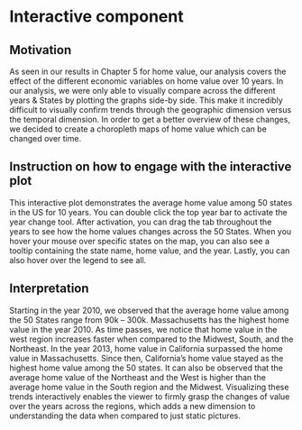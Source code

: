 # Interactive component

## Motivation

As seen in our results in Chapter 5 for home value, our analysis covers the effect of the different economic variables on home value over 10 years. In our analysis, we were only able to visually compare across the different years & States by plotting the graphs side-by side. This make it incredibly difficult to visually confirm trends through the geographic dimension versus the temporal dimension. In order to get a better overview of these changes, we decided to create a choropleth maps of home value which can be changed over time. 

## Instruction on how to engage with the interactive plot

This interactive plot demonstrates the average home value among 50 states in the US for 10 years. You can double click the top year bar to activate the year change tool.  After activation, you can drag the tab throughout the years to see how the home values changes across the 50 States. When you hover your mouse over specific states on the map, you can also see a tooltip containing the state name, home value, and the year. Lastly, you can also hover over the legend to see all.


<link rel="stylesheet" href="https://cdnjs.cloudflare.com/ajax/libs/ion-rangeslider/2.3.1/css/ion.rangeSlider.min.css"/>
<style>
        body {
            overflow: hidden;
        }

        .page {
            display: none;
        }

        .chart {
            width: 960px;
            padding: 10px;
            border: 1px solid #ccc;
            margin: 0 auto;
        }

        .tooltip {
            position: absolute;
            content: attr(data-tooltip);
            text-align: left;
            min-width: 3em;
            white-space: nowrap;
            overflow: hidden;
            text-overflow: ellipsis;
            padding: 15px 8px;
            border-radius: 3px;
            background: #F3F3F6;
            opacity: 0.6;
            color: #000000;
            z-index: 9999;
            -moz-box-shadow: 3px 3px 5px #888888;
            /* Firefox */
            box-shadow: 3px 3px 5px #888888;
        }

        .range-slider-box {
            width: 90%;
            margin: 0 auto;
        }

        .title {
            text-align: center;
            margin: 10px;
        }

        .remark {
            position: absolute;
            margin-left: 10px;
            margin-top: -40px;
            font-size: 13px;
            text-align: left;
            padding: 10px 10px;
            padding-top: 0;
            padding-bottom: 0;
            color: rgb(119, 119, 119);
        }
</style>
    
<div class="page">
<div id="map-chart" class="chart">
<h2 class="title">Home Value by States (Year 2010-2019)</h2>
<div class="range-slider-box">
<input type="text" id="range-slider" name="my_range" value="" />
</div>
<svg></svg>
<div class="remark">
<div>Hover over a state to see data</div>
<div>Hover over lengend items to see states in a category</div>
</div>
</div>
</div>
<script src="https://code.jquery.com/jquery-3.2.0.min.js"></script>
<script src="https://cdnjs.cloudflare.com/ajax/libs/ion-rangeslider/2.3.1/js/ion.rangeSlider.min.js"></script>
<script src="https://d3js.org/d3.v7.min.js" charset="utf-8"></script>
<script src="https://unpkg.com/topojson@3.0.2/dist/topojson.min.js"></script>

<script>
        var aWidth = 900;
        var aHeight = 500;
        var currentYear = "2019";
        var dataMap = {};
        var aData = null;
        var mapRoot = null;
        var max = 700000;
        var sectionValues = [
            0,
            100000,
            200000,
            300000,
            400000,
            500000,
            600000,
            700000
        ];
        var hoverColor = "#e7e717";

        // define info box
        var tooltip = d3.select("body")
            .append("div")
            .attr("class", "tooltip")
            .style("opacity", 0.0);


        // create content for info box based on data
        function tooltipContent(list, title) {
            var tpl = "<div style='margin-top:5px;'><span>";
            tpl += "{name}: </span>{value}</div>";
            var html = "<div style='padding-left:20px;padding-right: 20px;padding-bottom:10px;font-size:12px;'>";
            if (title) {
                html += "<h4>" + title + "</h4>";
            }
            list.forEach(function (dataItem) {
                name = dataItem.name, value = dataItem.value;
                html += tpl.replace("{name}", name).replace("{value}", value);
            });
            html += "</div>";
            return html;
        }

        function getValue(realVal) {
            for (let index = 0; index < sectionValues.length; index++) {
                if (realVal < sectionValues[index]) {
                    return sectionValues[index];
                }
            }
            return 0;
        }

        var startColor = d3.rgb(202, 211, 237);
        var endColor = d3.rgb(45, 80, 157);
        var computeColor = d3.interpolate(startColor, endColor);
        var colorLinear = d3.scaleLinear()
            .domain([0, max])
            .range([0, 1])
            ;
        var color = function (value) {
            return computeColor(colorLinear(getValue(value)));
        };

        function MapChart(opt) {
            var width = opt.width;
            var height = opt.height;
            var map = opt.map;
            var max = opt.max;
            var data = opt.data;

            var colorScale = d3.scaleOrdinal([
                "#7D74FE", "#7DFF26", "#F84F1B", "#28D8D5", "#FB95B6", "#9D9931", "#F12ABF", "#27EA88", "#549AD5", "#FEA526",
                "#7B8D8B", "#BB755F", "#432E16", "#D75CFB", "#44E337", "#51EBE3", "#ED3D24", "#4069AE", "#E1CC72", "#E33E88",
                "#D8A3B3", "#428B50", "#66F3A3", "#E28A2A", "#B2594D", "#609297", "#E8F03F", "#3D2241", "#954EB3", "#6A771C",
                "#58AE2E", "#75C5E9", "#BBEB85", "#A7DAB9", "#6578E6", "#932C5F", "#865A26", "#CC78B9", "#2E5A52", "#8C9D79",
                "#9F6270", "#6D3377", "#551927", "#DE8D5A", "#E3DEA8", "#C3C9DB", "#3A5870", "#CD3B4F", "#E476E3", "#DCAB94",
                "#33386D", "#4DA284", "#817AA5", "#8D8384", "#624F49", "#8E211F", "#9E785B", "#355C22", "#D4ADDE", "#A98229",
                "#E88B87", "#28282D", "#253719", "#BD89E1", "#EB33D8", "#6D311F", "#DF45AA", "#E86723", "#6CE5BC", "#765175",
                "#942C42", "#986CEB", "#8CC488", "#8395E3", "#D96F98", "#9E2F83", "#CFCBB8", "#4AB9B7", "#E7AC2C", "#E96D59",
                "#929752", "#5E54A9", "#CCBA3F", "#BD3CB8", "#408A2C", "#8AE32E", "#5E5621", "#ADD837", "#BE3221", "#8DA12E",
                "#3BC58B", "#6EE259", "#52D170", "#D2A867", "#5C9CCD", "#DB6472", "#B9E8E0", "#CDE067", "#9C5615", "#536C4F",
                "#A74725", "#CBD88A", "#DF3066", "#E9D235", "#EE404C", "#7DB362", "#B1EDA3", "#71D2E1", "#A954DC", "#91DF6E",
                "#CB6429", "#D64ADC", "#DF3066", "#E90205", "#E04F4C", "#7D0360", "#01EDA3", "#716291", "#695DDC", "#919FFE",
            ]);


            var projection = d3.geoAlbersUsa()
                .scale(850)
                .translate([width / 2 - 60, height / 2 - 60]);
            var pathGenerator = d3.geoPath().projection(projection);

            var chart = d3.select("#map-chart")
                .selectAll("svg")
                .data([null])
                .join("svg")
                .attr("width", width)
                .attr("height", height)
                ;
            // d3.select("#map-chart .title")
            //     .html(opt.title);

            var svg = chart.selectAll(".main")
                .data([0])
                .join("g")
                .attr("class", "main")
                .attr("transform", `translate(${-30}, ${30})`);

            const counties = topojson.feature(map, map.objects.states);
            svg.selectAll('path')
                .data(counties.features)
                .join('path')
                .attr('class', d => {
                    if (dataMap[d.properties.name]) {
                        return 'counties m-' + getValue(dataMap[d.properties.name][currentYear]);
                    }
                    return 'counties'
                })
                .attr('title', (d) => d.properties.name)
                .style('fill', (d) => {
                    if (dataMap[d.properties.name]) {
                        return color(dataMap[d.properties.name][currentYear]);
                    }
                    return "#ccc";
                })
                .style("stroke", "#fff")
                .style("stroke-width", 1)
                .attr('d', (d) => pathGenerator(d))
                .on("mousemove", function (evt, d) {
                    var value = dataMap[d.properties.name][currentYear];
                    var strhtml = tooltipContent([
                        { name: "Home value", value: `${value}` },
                        { name: "Year", value: `${currentYear}` }
                    ], d.properties.name);

                    tooltip.html(strhtml)
                        .style("width", "auto")
                        .style("height", "auto")
                        .style("left", (evt.pageX - 80) + "px")
                        .style("top", (evt.pageY + 60) + "px")
                        .style("opacity", 0.8)
                        ;
                    d3.select(this)
                        .style("fill", hoverColor)
                        ;
                    d3.selectAll(`.lg-${getValue(value)}`)
                        .style("fill", hoverColor)
                        ;
                })
                .on("mouseout", function (evt, d) {
                    tooltip.style("width", 0)
                        .style("height", 0)
                        .style("opacity", 0.0);
                    d3.select(this)
                        .style('fill', (d) => {
                            if (dataMap[d.properties.name]) {
                                return color(dataMap[d.properties.name][currentYear]);
                            }
                            return "#ccc";
                        })
                        ;
                    d3.selectAll(`.legend-item`)
                        .style("fill", d => {
                            return color(sectionValues[d]);
                        })
                        ;
                })
                .on("click", function (evt, d) {
                    currentContinent = d.properties.name;
                })
                ;

            var legendSize = 20, legendData = [0, 1, 2, 3, 4, 5, 6],
                legendLeft = width - 250;
            var legendTop = (height - legendData.length * legendSize) / 2;

            var legend = svg.selectAll("#legend")
                .data([0])
                .join("g")
                .attr("id", "legend")
                .attr("transform", `translate(${legendLeft}, ${legendTop})`)
                ;
            legend.selectAll(".legend-item")
                .data(legendData)
                .enter()
                .append("rect")
                .attr("class", d => {
                    return "legend-item lg-" + sectionValues[d + 1];
                })
                .attr("width", legendSize)
                .attr("height", legendSize)
                .attr("x", 0)
                .attr("y", d => d * (legendSize + 8))
                .on("mousemove", function (evt, d) {
                    d3.selectAll(`.m-${sectionValues[d + 1]}`)
                        .style("fill", hoverColor)
                        ;
                    d3.select(this)
                        .style("fill", hoverColor)
                        ;
                })
                .on("mouseout", function (evt, e) {
                    tooltip.style("width", 0)
                        .style("height", 0)
                        .style("opacity", 0.0);
                    d3.selectAll(`.m-${sectionValues[e + 1]}`)
                        .style('fill', (d) => {
                            if (dataMap[d.properties.name]) {
                                return color(dataMap[d.properties.name][currentYear]);
                            }
                            return "#ccc";
                        })
                    d3.select(this)
                        .style("fill", d => {
                            return color(sectionValues[d]);
                        })
                        ;
                });

            legend.selectAll(".legend-item")
                .data(legendData)
                .style("fill", d => {
                    return color(sectionValues[d]);
                });

            legend.selectAll(".legend-txt")
                .data(legendData)
                .enter()
                .append("text")
                .attr("class", "legend-txt")
                .attr("dx", legendSize + 8)
                .attr("dy", d => d * (legendSize + 8) + 17);

            legend.selectAll(".legend-txt")
                .data(legendData)
                .text(d => `${sectionValues[d]} to ${sectionValues[d + 1]}`);
        }

        function drawMapChart() {
            MapChart({
                title: "title",
                width: aWidth,
                height: aHeight,
                map: mapRoot,
                data: aData,
                max: max
            });
        }
        d3.json("counties-10m.json").then(function (root) {
            d3.csv("home_value_state_1.csv").then(function (data) {
                d3.selectAll(".page").style("display", "block");
                var columns = data.columns.slice(3);
                data.forEach(d => {
                    dataMap[d.Statename] = d;
                    columns.forEach(name => {
                        d[name] = +d[name];
                        max = Math.max(max, d[name]);
                    });
                });
                mapRoot = root;
                aData = data;

                $("#range-slider").ionRangeSlider({
                    skin: "sharp",
                    values: columns,
                    from: columns.length - 1,
                    grid: false,
                    grid_snap: false,
                    prefix: "",
                    onFinish: function (data) {
                        currentYear = columns[data.from];
                        drawMapChart();     // re-draw map using selected year
                    }
                });
                drawMapChart();     // draw map by default year
            });

        });
</script>

## Interpretation

Starting in the year 2010, we observed that the average home value among the 50 States range from 90k – 300k. Massachusetts has the highest home value in the year 2010. 
As time passes, we notice that home value in the west region increases faster when compared to the Midwest, South, and the Northeast. In the year 2013, home value in California surpassed the home value in Massachusetts. Since then, California's home value stayed as the highest home value among the 50 states. It can also be observed that the average home value of the Northeast and the West is higher than the average home value in the South region and the Midwest. Visualizing these trends interactively enables the viewer to firmly grasp the changes of value over the years across the regions, which adds a new dimension to understanding the data when compared to just static pictures. 

